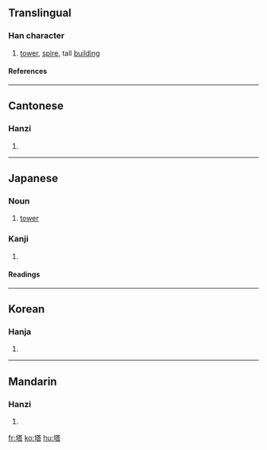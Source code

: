{{see|墖}}

==Translingual==
===Han character===
{{Han char|rn=32|rad=土|as=10|sn=13|four=4416<sub>1</sub>|canj=土廿人口 (GTOR)}}
# [[tower]], [[spire]], tall [[building]]
====References====
{{Han ref|kx=0235.140|dkj=05332|dj=0473.070|hdz=10460.060|uh=5854|ud=22612|bh=B6F0|bd=46832}}
----
==Cantonese==
===Hanzi===
{{yue-hanzi|jyut=|y=taap3}}
# {{defn|Cantonese}}
----
==Japanese==
===Noun===
{{ja-noun|k|hira=とう|rom=tō}}
#[[tower]]

===Kanji===
{{ja-kanji|grade=|rs=土10}}
# {{defn|Japanese}} 
====Readings====
{{ja-readings|on=[[とう]] (tō)|kun=[[てら]] (tera), [[おか]] (oka)}}

----

==Korean==
===Hanja===
{{ko-hanja|hangeul=[[탑]]|rv=tap|mr=t'ap}}
# {{defn|Korean}}
----
==Mandarin==
===Hanzi===
{{cmn-hanzi|pin=[[tǎ]] (ta3)|wg=t'a<sup>3</sup>}}
# {{defn|Mandarin}}

[[fr:塔]]
[[ko:塔]]
[[hu:塔]]